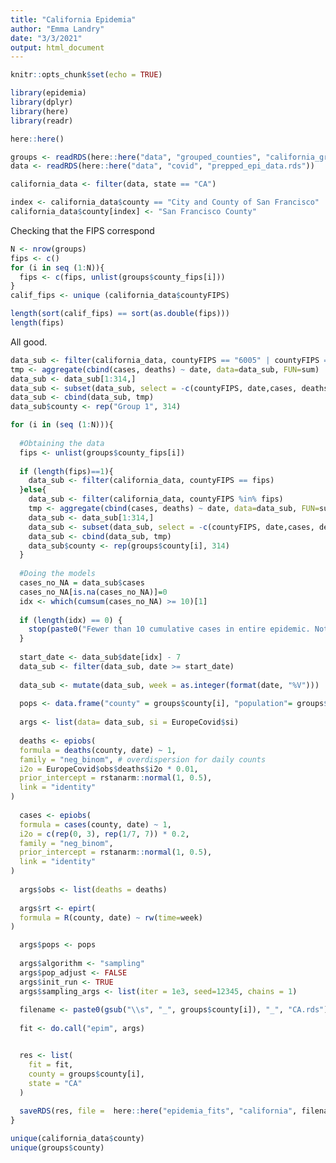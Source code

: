 ```yaml
---
title: "California Epidemia"
author: "Emma Landry"
date: "3/3/2021"
output: html_document
---
```


```r
knitr::opts_chunk$set(echo = TRUE)
```

```r
library(epidemia)
library(dplyr)
library(here)
library(readr)
```


```r
here::here()
```


```r
groups <- readRDS(here::here("data", "grouped_counties", "california_groups.rds"))
data <- readRDS(here::here("data", "covid", "prepped_epi_data.rds"))
```

```r
california_data <- filter(data, state == "CA")
```


```r
index <- california_data$county == "City and County of San Francisco"
california_data$county[index] <- "San Francisco County"
```


Checking that the FIPS correspond
```r
N <- nrow(groups)
fips <- c()
for (i in seq (1:N)){
  fips <- c(fips, unlist(groups$county_fips[i]))
}
calif_fips <- unique (california_data$countyFIPS)
```

```r
length(sort(calif_fips) == sort(as.double(fips)))
length(fips)
```
All good.

```r
data_sub <- filter(california_data, countyFIPS == "6005" | countyFIPS == "6007")
tmp <- aggregate(cbind(cases, deaths) ~ date, data=data_sub, FUN=sum)
data_sub <- data_sub[1:314,]
data_sub <- subset(data_sub, select = -c(countyFIPS, date,cases, deaths, state))
data_sub <- cbind(data_sub, tmp)
data_sub$county <- rep("Group 1", 314)
```


```r
for (i in (seq (1:N))){
  
  #Obtaining the data
  fips <- unlist(groups$county_fips[i])
  
  if (length(fips)==1){
    data_sub <- filter(california_data, countyFIPS == fips)
  }else{
    data_sub <- filter(california_data, countyFIPS %in% fips)
    tmp <- aggregate(cbind(cases, deaths) ~ date, data=data_sub, FUN=sum)
    data_sub <- data_sub[1:314,]
    data_sub <- subset(data_sub, select = -c(countyFIPS, date,cases, deaths, state))
    data_sub <- cbind(data_sub, tmp)
    data_sub$county <- rep(groups$county[i], 314)
  }
  
  #Doing the models
  cases_no_NA = data_sub$cases
  cases_no_NA[is.na(cases_no_NA)]=0
  idx <- which(cumsum(cases_no_NA) >= 10)[1]
  
  if (length(idx) == 0) {
    stop(paste0("Fewer than 10 cumulative cases in entire epidemic. Not modeling."))
  }
  
  start_date <- data_sub$date[idx] - 7
  data_sub <- filter(data_sub, date >= start_date)
  
  data_sub <- mutate(data_sub, week = as.integer(format(date, "%V")))
  
  pops <- data.frame("county" = groups$county[i], "population"= groups$population[i])
  
  args <- list(data= data_sub, si = EuropeCovid$si)
  
  deaths <- epiobs(
  formula = deaths(county, date) ~ 1,
  family = "neg_binom", # overdispersion for daily counts
  i2o = EuropeCovid$obs$deaths$i2o * 0.01,
  prior_intercept = rstanarm::normal(1, 0.5),
  link = "identity"
)
  
  cases <- epiobs(
  formula = cases(county, date) ~ 1,
  i2o = c(rep(0, 3), rep(1/7, 7)) * 0.2,
  family = "neg_binom",
  prior_intercept = rstanarm::normal(1, 0.5),
  link = "identity"
)
  
  args$obs <- list(deaths = deaths)
  
  args$rt <- epirt(
  formula = R(county, date) ~ rw(time=week)
)

  args$pops <- pops
  
  args$algorithm <- "sampling"
  args$pop_adjust <- FALSE
  args$init_run <- TRUE
  args$sampling_args <- list(iter = 1e3, seed=12345, chains = 1)
  
  filename <- paste0(gsub("\\s", "_", groups$county[i]), "_", "CA.rds")
  
  fit <- do.call("epim", args)


  res <- list(
    fit = fit,
    county = groups$county[i],
    state = "CA"
  )
  
  saveRDS(res, file =  here::here("epidemia_fits", "california", filename))
}
```
```r
unique(california_data$county)
unique(groups$county)

```

